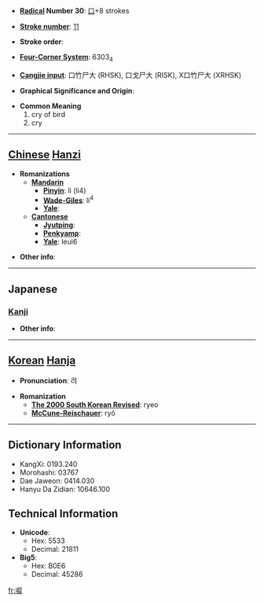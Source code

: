 * '''[[Wiktionary:Chinese radical index| Radical]] Number 30''': [[Wiktionary:Chinese radical index 口|口]]+8 strokes

* '''[[Wiktionary:Chinese total strokes index|Stroke number]]''': [[Wiktionary:Chinese total strokes index 11|11]]

* '''Stroke order''': 

* '''[[Wiktionary:Chinese four corner index|Four-Corner System]]''': 6303<sub>4</sub>

* '''[[Wiktionary:Chinese Cangjie index|Cangjie input]]''': 口竹尸大 (RHSK), 口戈尸大 (RISK), X口竹尸大 (XRHSK)

* '''Graphical Significance and Origin''': 

* '''Common Meaning'''
*#cry of bird
*# cry


----

== [[Chinese]] [[Hanzi]] ==

* '''Romanizations'''
** '''[[Mandarin]]'''
*** '''[[Pinyin]]''': lì (li4)
*** '''[[Wade-Giles]]''': li<sup>4</sup>
*** '''[[Yale]]''': 
** '''[[Cantonese]]'''
*** '''[[Jyutping]]''':
*** '''[[Penkyamp]]''': 
*** '''[[Yale]]''': leui6

* '''Other info''': 

----

==Japanese==
===[[Kanji]]===
{{kanji|on readings=[[れい]] (rei)
|kun readings=[[なく]] (naku)
}}

* '''Other info''':  

----

== [[Korean]] [[Hanja]] ==

* '''Pronunciation''': 려

* '''Romanization'''
** '''[[The 2000 South Korean Revised Romanization|The 2000 South Korean Revised]]''': ryeo
** '''[[McCune-Reischauer]]''': ryŏ

----

== Dictionary Information ==

* KangXi: 0193.240
* Morohashi: 03767
* Dae Jaweon: 0414.030
* Hanyu Da Zidian: 10646.100

== Technical Information ==

* '''Unicode''':
** Hex: 5533
** Decimal: 21811
* '''Big5''':
** Hex: B0E6
** Decimal: 45286

[[fr:唳]]